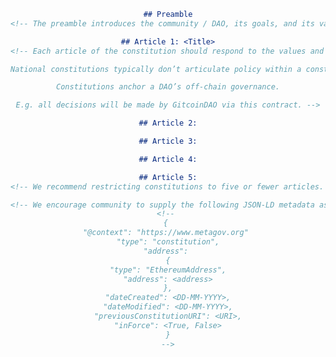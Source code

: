 
<Header title="A Constitutional Template" />

```md
## Preamble
<!-- The preamble introduces the community / DAO, its goals, and its values. We recommend focusing on just the 2-3 values and 2-3 goals that really matter. -->

## Article 1: <Title>
<!-- Each article of the constitution should respond to the values and goals articulated in the preamble. Each article should address an important issue, policy, institution, or right. Ask yourself: if you had only five articles, would I specify this right or this policy?

National constitutions typically don’t articulate policy within a constitution; rather, they describe the institutions that shape policies. Many DAOs, like other online communities, do not need  There are good reasons for taking this approach, but many online communities do not need.

Constitutions anchor a DAO’s off-chain governance.

E.g. all decisions will be made by GitcoinDAO via this contract. -->

## Article 2:

## Article 3:

## Article 4:

## Article 5:
<!-- We recommend restricting constitutions to five or fewer articles. Additional articles can be added through amendments. This is also a good opportunity to practice going through the amendment process! -->

<!-- We encourage community to supply the following JSON-LD metadata as a comment directly in the constitution’s .md file or as a constitution.json file in the same folder as the constitution. -->
<!-- 
{ 
"@context": "https://www.metagov.org" 
"type": "constitution",
"address": 
{
"type": "EthereumAddress",
"address": <address>
},
"dateCreated": <DD-MM-YYYY>,
"dateModified": <DD-MM-YYYY>,
"previousConstitutionURI": <URI>,
"inForce": <True, False>
}
-->
```

